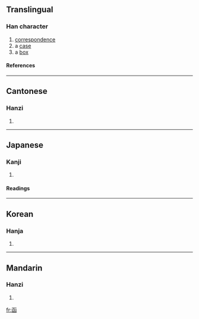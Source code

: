 {{see|凾}}

==Translingual==
===Han character===
{{Han char|rad=凵|as=06|sn=8|four=1077<sub>2</sub>|canj=山弓水 (UNE), 弓山水 (NUE)}}
# [[correspondence]]
# a [[case]]
# a [[box]]
====References====
{{Han ref|kx=0135.160|dkj=01826|dj=0303.100|hdz=10309.090|uh=51FD|ud=20989|bh=A8E7|bd=43239}}
----
==Cantonese==
===Hanzi===
{{yue-hanzi|jyut=|y=haam4}}
# {{defn|Cantonese}}
----
==Japanese==
===Kanji===
{{ja-kanji|grade=|rs=凵06}}
# {{defn|Japanese}}
====Readings====
{{ja-readings|on=[[かん]] (kan)|kun=[[いれる]] (ireru), [[はこ]] (hako)}}
----
==Korean==
===Hanja===
{{ko-hanja|hangeul=함|rv=ham|mr=ham}}
# {{defn|Korean}}
----
==Mandarin==
===Hanzi===
{{cmn-hanzi|pin=[[hán]] (han2)|wg=han<sup>2</sup>}}
# {{defn|Mandarin}}

[[fr:函]]